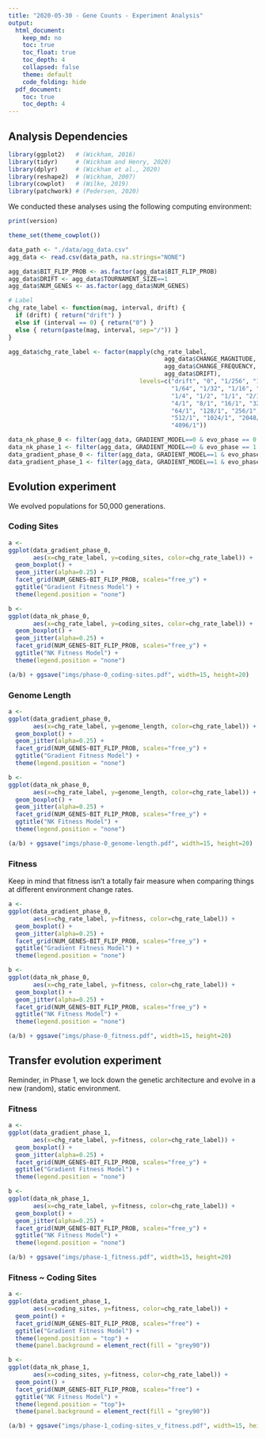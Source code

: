 ```yaml
---
title: "2020-05-30 - Gene Counts - Experiment Analysis"
output:
  html_document:
    keep_md: no
    toc: true
    toc_float: true
    toc_depth: 4
    collapsed: false
    theme: default
    code_folding: hide
  pdf_document:
    toc: true
    toc_depth: 4
---
```


## Analysis Dependencies

```r
library(ggplot2)   # (Wickham, 2016)
library(tidyr)     # (Wickham and Henry, 2020)
library(dplyr)     # (Wickham et al., 2020)
library(reshape2)  # (Wickham, 2007)
library(cowplot)   # (Wilke, 2019)
library(patchwork) # (Pedersen, 2020)
```

We conducted these analyses using the following computing environment:

```r
print(version)
```

```r
theme_set(theme_cowplot())

data_path <- "./data/agg_data.csv"
agg_data <- read.csv(data_path, na.strings="NONE")

agg_data$BIT_FLIP_PROB <- as.factor(agg_data$BIT_FLIP_PROB)
agg_data$DRIFT <- agg_data$TOURNAMENT_SIZE==1
agg_data$NUM_GENES <- as.factor(agg_data$NUM_GENES)

# Label
chg_rate_label <- function(mag, interval, drift) {
  if (drift) { return("drift") }
  else if (interval == 0) { return("0") }
  else { return(paste(mag, interval, sep="/")) }
}

agg_data$chg_rate_label <- factor(mapply(chg_rate_label, 
                                            agg_data$CHANGE_MAGNITUDE,
                                            agg_data$CHANGE_FREQUENCY,
                                            agg_data$DRIFT),
                                     levels=c("drift", "0", "1/256", "1/128",
                                              "1/64", "1/32", "1/16", "1/8",
                                              "1/4", "1/2", "1/1", "2/1", 
                                              "4/1", "8/1", "16/1", "32/1",
                                              "64/1", "128/1", "256/1", 
                                              "512/1", "1024/1", "2048/1",
                                              "4096/1"))

data_nk_phase_0 <- filter(agg_data, GRADIENT_MODEL==0 & evo_phase == 0 & update==50000)
data_nk_phase_1 <- filter(agg_data, GRADIENT_MODEL==0 & evo_phase == 1 & update==60000)
data_gradient_phase_0 <- filter(agg_data, GRADIENT_MODEL==1 & evo_phase == 0 & update==50000)
data_gradient_phase_1 <- filter(agg_data, GRADIENT_MODEL==1 & evo_phase == 1 & update==60000)
```

## Evolution experiment

We evolved populations for 50,000 generations.

### Coding Sites

```r
a <-
ggplot(data_gradient_phase_0, 
       aes(x=chg_rate_label, y=coding_sites, color=chg_rate_label)) +
  geom_boxplot() +
  geom_jitter(alpha=0.25) +
  facet_grid(NUM_GENES~BIT_FLIP_PROB, scales="free_y") +
  ggtitle("Gradient Fitness Model") +
  theme(legend.position = "none")

b <-
ggplot(data_nk_phase_0, 
       aes(x=chg_rate_label, y=coding_sites, color=chg_rate_label)) +
  geom_boxplot() +
  geom_jitter(alpha=0.25) +
  facet_grid(NUM_GENES~BIT_FLIP_PROB, scales="free_y") +
  ggtitle("NK Fitness Model") +
  theme(legend.position = "none")

(a/b) + ggsave("imgs/phase-0_coding-sites.pdf", width=15, height=20)
```

### Genome Length

```r
a <-
ggplot(data_gradient_phase_0, 
       aes(x=chg_rate_label, y=genome_length, color=chg_rate_label)) +
  geom_boxplot() +
  geom_jitter(alpha=0.25) +
  facet_grid(NUM_GENES~BIT_FLIP_PROB, scales="free_y") +
  ggtitle("Gradient Fitness Model") +
  theme(legend.position = "none")

b <-
ggplot(data_nk_phase_0, 
       aes(x=chg_rate_label, y=genome_length, color=chg_rate_label)) +
  geom_boxplot() +
  geom_jitter(alpha=0.25) +
  facet_grid(NUM_GENES~BIT_FLIP_PROB, scales="free_y") +
  ggtitle("NK Fitness Model") +
  theme(legend.position = "none")

(a/b) + ggsave("imgs/phase-0_genome-length.pdf", width=15, height=20)
```

### Fitness

Keep in mind that fitness isn't a totally fair measure when comparing things at different environment change rates.

```r
a <-
ggplot(data_gradient_phase_0, 
       aes(x=chg_rate_label, y=fitness, color=chg_rate_label)) +
  geom_boxplot() +
  geom_jitter(alpha=0.25) +
  facet_grid(NUM_GENES~BIT_FLIP_PROB, scales="free_y") +
  ggtitle("Gradient Fitness Model") +
  theme(legend.position = "none")

b <-
ggplot(data_nk_phase_0, 
       aes(x=chg_rate_label, y=fitness, color=chg_rate_label)) +
  geom_boxplot() +
  geom_jitter(alpha=0.25) +
  facet_grid(NUM_GENES~BIT_FLIP_PROB, scales="free_y") +
  ggtitle("NK Fitness Model") +
  theme(legend.position = "none")

(a/b) + ggsave("imgs/phase-0_fitness.pdf", width=15, height=20)
```

## Transfer evolution experiment

Reminder, in Phase 1, we lock down the genetic architecture and evolve in a new (random), static environment.

### Fitness 

```r
a <-
ggplot(data_gradient_phase_1, 
       aes(x=chg_rate_label, y=fitness, color=chg_rate_label)) +
  geom_boxplot() +
  geom_jitter(alpha=0.25) +
  facet_grid(NUM_GENES~BIT_FLIP_PROB, scales="free_y") +
  ggtitle("Gradient Fitness Model") +
  theme(legend.position = "none")

b <-
ggplot(data_nk_phase_1, 
       aes(x=chg_rate_label, y=fitness, color=chg_rate_label)) +
  geom_boxplot() +
  geom_jitter(alpha=0.25) +
  facet_grid(NUM_GENES~BIT_FLIP_PROB, scales="free_y") +
  ggtitle("NK Fitness Model") +
  theme(legend.position = "none")

(a/b) + ggsave("imgs/phase-1_fitness.pdf", width=15, height=20)
```

### Fitness ~ Coding Sites

```r
a <-
ggplot(data_gradient_phase_1, 
       aes(x=coding_sites, y=fitness, color=chg_rate_label)) +
  geom_point() +
  facet_grid(NUM_GENES~BIT_FLIP_PROB, scales="free") +
  ggtitle("Gradient Fitness Model") +
  theme(legend.position = "top") +
  theme(panel.background = element_rect(fill = "grey90"))

b <-
ggplot(data_nk_phase_1, 
       aes(x=coding_sites, y=fitness, color=chg_rate_label)) +
  geom_point() +
  facet_grid(NUM_GENES~BIT_FLIP_PROB, scales="free") +
  ggtitle("NK Fitness Model") +
  theme(legend.position = "top")+
  theme(panel.background = element_rect(fill = "grey90"))

(a/b) + ggsave("imgs/phase-1_coding-sites_v_fitness.pdf", width=15, height=20)
```